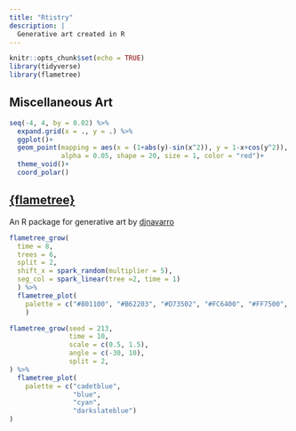 ```yaml
---
title: "Rtistry"
description: | 
  Generative art created in R
---
```


```r
knitr::opts_chunk$set(echo = TRUE)
library(tidyverse)
library(flametree)
```

## Miscellaneous Art
```r
seq(-4, 4, by = 0.02) %>% 
  expand.grid(x = ., y = .) %>% 
  ggplot()+
  geom_point(mapping = aes(x = (1+abs(y)-sin(x^2)), y = 1-x+cos(y^2)),
             alpha = 0.05, shape = 20, size = 1, color = "red")+
  theme_void()+
  coord_polar()
```

## [{flametree}](https://flametree.djnavarro.net/index.html)
An R package for generative art by [djnavarro](https://djnavarro.net)

```r
flametree_grow(
  time = 8,
  trees = 6,
  split = 2,
  shift_x = spark_random(multiplier = 5),
  seg_col = spark_linear(tree =2, time = 1)
  ) %>% 
  flametree_plot(
    palette = c("#801100", "#B62203", "#D73502", "#FC6400", "#FF7500", "#FAC000")  
    )
```

```r
flametree_grow(seed = 213, 
               time = 10, 
               scale = c(0.5, 1.5),
               angle = c(-30, 10),
               split = 2,
) %>% 
  flametree_plot(
    palette = c("cadetblue",
                "blue",
                "cyan",
                "darkslateblue")
) 
```

